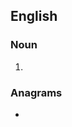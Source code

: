 {{also|Sticklers}}
==English==

===Noun===
{{head|en|noun form}}

# {{plural of|stickler|lang=en}}

===Anagrams===
* {{anagrams|en|a=ceiklrsst|slickster|strickles|trickless}}